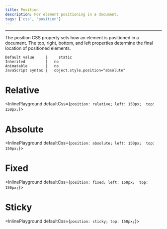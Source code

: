 ```yaml
---
title: Position
description: For element positioning in a document.
tags: ['css', 'position']
---
```


--------------------------------------------------------------


The position CSS property sets how an element is positioned in a document.
The top, right, bottom, and left properties determine the final location of positioned elements.


```
Default value     | 	static
Inherited         |   no
Animatable        |   no
JavaScript syntax |	  object.style.position="absolute"
```

# Relative

<InlinePlayground defaultCss={`
        position: relative;
        left: 150px; 
        top: 150px;
        `}></InlinePlayground>

# Absolute

<InlinePlayground defaultCss={`
        position: absolute;
        left: 150px; 
        top: 150px;
        `}></InlinePlayground>

# Fixed 

<InlinePlayground defaultCss={`
        position: fixed;
        left: 150px; 
        top: 150px;
        `}></InlinePlayground>

# Sticky 

<InlinePlayground defaultCss={`
        position: sticky;
        top: 150px;
        `}></InlinePlayground>
